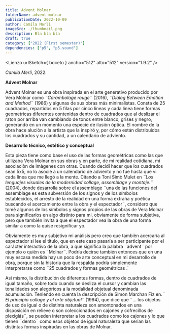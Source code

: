 ```yaml
---
title: Advent Molnar
folderName: advent-molnar
publicationDate: 2022-10-09
author: Camila Merli
imageSrc: ./thumbnail.png
description: Bla bla bla
draft: true
category: ["2022 (First semester)"]
dependencies: ["p5", "p5.sound"]
---
```



<Lienzo urlSketch={ boceto } ancho="512" alto="512" version="1.9.2" />

_Camila Merli_, 2022.

**Advent Molnar**

Advent Molnar es una obra inspirada en el arte generativo producido por Vera Molnar como _¨Carambolage rouge¨_ (2016), _¨Dialog Between Emotion and Method¨_ (1986) y algunas de sus obras más minimalistas. Consta de 25 cuadrados, repartidos en 5 filas por cinco lineas y cada linea tiene formas geometricas diferentes contenidas dentro de cuadrados que al deslizar el raton por arriba van cambiando de tonos entre blanco, grises y negro, generando en un momento una especie de ilusiòn òptica. El nombre de la obra hace aluciòn a la artista que la inspiró y, por cómo están distribuidos los cuadrados y su cantidad, a un calendario de adviento.


**Desarrollo técnico, estético y conceptual**

Esta pieza tiene como base el uso de las formas geométricas como las que utilizaba Vera Molnar en sus obras y en parte, de mi realidad cotidiana, mi asociaciòn de imàgenes con otras. Cuando decidí hacer que los cuadrados sean 5x5, no lo asocié a un calendario de adviento y no fue hasta que vi cada línea que me llegó a la mente. Citando a Toni Simò Mulet en _¨Los lenguajes visuales de la modernidad collage, assemblage y montaje.¨_ (2004), donde desarrolla sobre el assemblage ¨una de las funciones del assemblage es esta subversión de los signos y de los símbolos establecidos, el arresto de la realidad en una forma extraña y poética buscando el acercamiento entre la obra y el espectador¨, considero que tomè algunos de los símbolos y signos propios de las obras de Vera Molnar para significarlos en algo distinto para mi, obviamente de forma subjetiva, pero que también invita a que el espectador vea la obra de una forma similar a como la quise resignificar yo. 

Obviamente es muy subjetivo mi anàlisis pero creo que tambièn acercaría al espectador si lee el título, que en este caso pasaría a ser participante por el carácter interactivo de la obra, a que significa la palabra ¨advent¨ por ejemplo o quièn es ¨Molnar¨. Podría decirse también entonces que en una muy escasa medida hay un poco de arte conceptual en mi desarrollo de obra, porque sin la historia que la respalda podría simplemente interpretarse como ¨25 cuadrados y formas geométricas ̈.

Asi mismo, la distribución de diferentes formas, dentro de cuadrados de igual tamaño, sobre todo cuando se desliza el cursor y cambian las tonalidades son alegóricos a la modalidad objetual denominada acumulación. Teniendo en cuenta la descripción de Simon Marchan Fiz en._¨ El principio collage y el arte objetual¨_ (1994),  que dice que ¨… los objetos de uso de igual o de distinta naturaleza son amontonados en una disposición en relieve o son coleccionados en cajones y cofrecillos de plexiglás¨, se pueden interpretar a los cuadrados como los cajones y lo que tienen ¨dentro¨ como esos objetos de igual naturaleza que serian las distintas formas inspiradas en las obras de Molnar.
